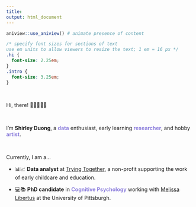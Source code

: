 ```yaml
---
title: 
output: html_document
---
```


```r
aniview::use_aniview() # animate presence of content
```

```css
/* specify font sizes for sections of text
use em units to allow viewers to resize the text; 1 em = 16 px */
.hi {
  font-size: 2.25em;
}
.intro {
  font-size: 3.25em;
}
```

<!-- for accessing the link icons --> 
<script src="https://kit.fontawesome.com/455169677b.js" crossorigin="anonymous"></script> 



<br>

::: {.aniview data-av-animation="fadeInLeft"}

<p class="hi"> 
Hi, there! 👩🏻‍💻👋🏼 
</p>

:::

<br>

::: {.aniview data-av-animation="fadeInRight"}

<p class="intro"> 

I'm **Shirley Duong**, a <font color = "#8c7edc">**data**</font> enthusiast, early learning <font color = "#8c7edc">**researcher**</font>, and hobby <font color = "#8c7edc">**artist**</font>.
</p>

:::

<br>

::: {.aniview data-av-animation="fadeInUp"}

Currently, I am a...

- 📊📈 <b>Data analyst</b> at <a href=https://tryingtogether.org/>Trying Together</a>, a non-profit supporting the work of early childcare and education.

- 💻📚 <b>PhD candidate</b> in <font color = "#8c7edc">**Cognitive Psychology**</font> working with <a href=https://www.lrdc.pitt.edu/people/researcher-detail.cshtml?id=530>Melissa Libertus</a> at the University of Pittsburgh.

:::